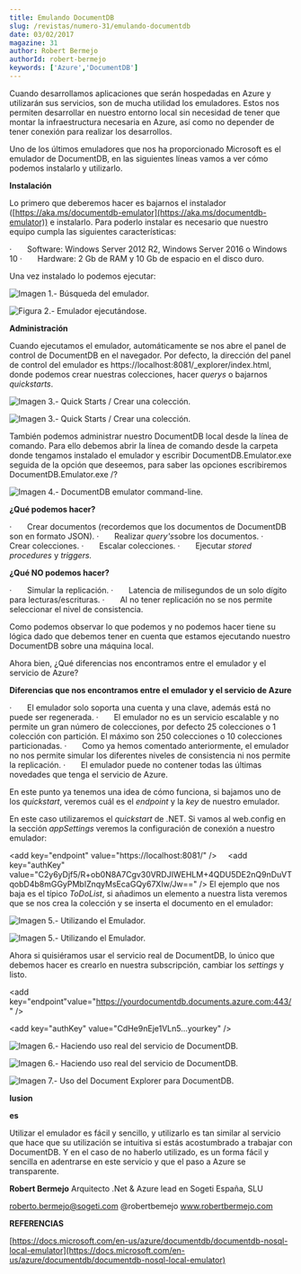 ```yaml
---
title: Emulando DocumentDB
slug: /revistas/numero-31/emulando-documentdb
date: 03/02/2017
magazine: 31
author: Robert Bermejo
authorId: robert-bermejo
keywords: ['Azure','DocumentDB']
---
```






Cuando desarrollamos aplicaciones que serán hospedadas en Azure y utilizarán sus servicios, son de mucha utilidad los emuladores. Estos nos permiten desarrollar en nuestro entorno local sin necesidad de tener que montar la infraestructura necesaria en Azure, así como no depender de tener conexión para realizar los desarrollos.

Uno de los últimos emuladores que nos ha proporcionado Microsoft es el emulador de DocumentDB, en las siguientes líneas vamos a ver cómo podemos instalarlo y utilizarlo.

**Instalación**

Lo primero que deberemos hacer es bajarnos el instalador ([https://aka.ms/documentdb-emulator](https://aka.ms/documentdb-emulator)) e instalarlo. Para poderlo instalar es necesario que nuestro equipo cumpla las siguientes características:

·       Software: Windows Server 2012 R2, Windows Server 2016 o Windows 10
·       Hardware: 2 Gb de RAM y 10 Gb de espacio en el disco duro.

Una vez instalado lo podemos ejecutar:

![Imagen 1.- Búsqueda del emulador.](../../../images/numero31/emulando-documentdb/image1.png)

![Figura 2.- Emulador ejecutándose.](../../../images/numero31/emulando-documentdb/image2.png)

**Administración**

Cuando ejecutamos el emulador, automáticamente se nos abre el panel de control de DocumentDB en el navegador. Por defecto, la dirección del panel de control del emulador es https://localhost:8081/\_explorer/index.html, donde podemos crear nuestras colecciones, hacer *querys* o bajarnos *quickstarts*.

![Imagen 3.- Quick Starts / Crear una colección.](../../../images/numero31/emulando-documentdb/image3.png)

![Imagen 3.- Quick Starts / Crear una colección.](../../../images/numero31/emulando-documentdb/image4.png)

También podemos administrar nuestro DocumentDB local desde la línea de comando. Para ello debemos abrir la línea de comando desde la carpeta donde tengamos instalado el emulador y escribir DocumentDB.Emulator.exe seguida de la opción que deseemos, para saber las opciones escribiremos DocumentDB.Emulator.exe /?

![Imagen 4.- DocumentDB emulator command-line.](../../../images/numero31/emulando-documentdb/image5.png)

**¿Qué podemos hacer?**

·       Crear documentos (recordemos que los documentos de DocumentDB son en formato JSON).
·       Realizar *query's*sobre los documentos.
·       Crear colecciones.
·       Escalar colecciones.
·       Ejecutar *stored procedures* y *triggers.*

**¿Qué NO podemos hacer?**

·       Simular la replicación.
·       Latencia de milisegundos de un solo dígito para lecturas/escrituras.
·       Al no tener replicación no se nos permite seleccionar el nivel de consistencia.

Como podemos observar lo que podemos y no podemos hacer tiene su lógica dado que debemos tener en cuenta que estamos ejecutando nuestro DocumentDB sobre una máquina local.

Ahora bien, ¿Qué diferencias nos encontramos entre el emulador y el servicio de Azure?

**Diferencias que nos encontramos entre el emulador y el servicio de Azure**

·       El emulador solo soporta una cuenta y una clave, además está no puede ser regenerada.
·       El emulador no es un servicio escalable y no permite un gran número de colecciones, por defecto 25 colecciones o 1 colección con partición. El máximo son 250 colecciones o 10 colecciones particionadas.
·       Como ya hemos comentado anteriormente, el emulador no nos permite simular los diferentes niveles de consistencia ni nos permite la replicación.
·       El emulador puede no contener todas las últimas novedades que tenga el servicio de Azure.

En este punto ya tenemos una idea de cómo funciona, si bajamos uno de los *quickstart*, veremos cuál es el *endpoint* y la *key* de nuestro emulador.

En este caso utilizaremos el *quickstart* de .NET. Si vamos al web.config en la sección *appSettings* veremos la configuración de conexión a nuestro emulador:

&lt;add key="endpoint" value="https://localhost:8081/" /&gt;
    &lt;add key="authKey" value="C2y6yDjf5/R+ob0N8A7Cgv30VRDJIWEHLM+4QDU5DE2nQ9nDuVTqobD4b8mGGyPMbIZnqyMsEcaGQy67XIw/Jw==" /&gt;
El ejemplo que nos baja es el típico *ToDoList*, si añadimos un elemento a nuestra lista veremos que se nos crea la colección y se inserta el documento en el emulador:

![Imagen 5.- Utilizando el Emulador.](../../../images/numero31/emulando-documentdb/image6.png)

![Imagen 5.- Utilizando el Emulador.](../../../images/numero31/emulando-documentdb/image7.png)

Ahora si quisiéramos usar el servicio real de DocumentDB, lo único que debemos hacer es crearlo en nuestra subscripción, cambiar los *settings* y listo.

&lt;add key="endpoint"value="https://yourdocumentdb.documents.azure.com:443/" /&gt;

&lt;add key="authKey" value="CdHe9nEje1VLn5…yourkey" /&gt;



![Imagen 6.- Haciendo uso real del servicio de DocumentDB.](../../../images/numero31/emulando-documentdb/image8.png)

![Imagen 6.- Haciendo uso real del servicio de DocumentDB.](../../../images/numero31/emulando-documentdb/image9.png)

![Imagen 7.- Uso del Document Explorer para DocumentDB.](../../../images/numero31/emulando-documentdb/image10.png)

**lusion**

**es**

Utilizar el emulador es fácil y sencillo, y utilizarlo es tan similar al servicio que hace que su utilización se intuitiva si estás acostumbrado a trabajar con DocumentDB. Y en el caso de no haberlo utilizado, es un forma fácil y sencilla en adentrarse en este servicio y que el paso a Azure se transparente.



**Robert Bermejo**
 Arquitecto .Net & Azure lead en Sogeti España, SLU

roberto.bermejo@sogeti.com
 @robertbemejo
 www.robertbermejo.com

**REFERENCIAS**

[https://docs.microsoft.com/en-us/azure/documentdb/documentdb-nosql-local-emulator](https://docs.microsoft.com/en-us/azure/documentdb/documentdb-nosql-local-emulator)

 
 
